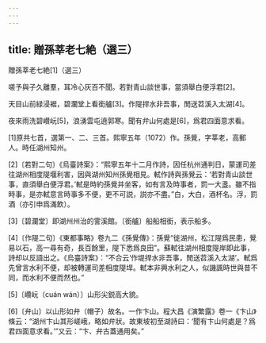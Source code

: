 ```yaml
---
---
---
```

title: 贈孫莘老七絶（選三）
---




贈孫莘老七絶[1]（選三）



嗟予與子久離羣，耳冷心灰百不聞。若對青山談世事，當須舉白便浮君[2]。

天目山前緑浸裾，碧瀾堂上看銜艫[3]。作隄捍水非吾事，閒送苕溪入太湖[4]。

夜來雨洗碧巑岏[5]，浪湧雲屯遶郭寒。聞有弁山何處是[6]，爲君四面意求看。

[1]原共七首，選第一、二、三首。熙寧五年（1072）作。孫覺，字莘老，高郵人。時任湖州知州。

[2]〔若對二句〕《烏臺詩案》：“熙寧五年十二月作詩，因任杭州通判日，蒙運司差往湖州相度隄堰利害，因與湖州知州孫覺相見。軾作詩與孫覺云：‘若對青山談世事，直須舉白便浮君。’軾是時約孫覺并坐客，如有言及時事者，罰一大盞。雖不指時事，是亦軾意言時事多不便，更不可説，説亦不盡。”白，大白，酒杯名。浮，罰酒（亦引申爲滿飲）。

[3]〔碧瀾堂〕即湖州州治的霅溪館。〔銜艫〕船船相銜，表示船多。

[4]〔作隄二句〕《東都事略》卷九二《孫覺傳》：孫覺“徙湖州，松江隄爲民患，覺易以石，高一尋有奇，長百餘里，隄下悉爲良田”。蘇軾往湖州相度隄岸即此事，詩却以反語出之。《烏臺詩案》：“不合云‘作堤捍水非吾事，閒送苕溪入太湖’。軾爲先曾言水利不便，却被轉運司差相度隄垾。軾本非興水利之人，似譏諷時世與昔不同，而水利不便而然也。”

[5]〔巑岏（cuán wán）〕山形尖鋭高大貌。

[6]〔弁山〕以山形如弁（帽子）故名。一作卞山。程大昌《演繁露》卷一《卞山》條云：“湖州卞山其形嵯峨，略如弁狀。故東坡初至湖詩曰：‘聞有卞山何處是？爲君四面意求看。’”又云：“卞、弁古蓋通用矣。”